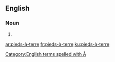 ==English==

===Noun===
{{head|en|plural}}

# {{plural of|pied-à-terre|lang=en}}

[[Category:English terms spelled with À]]

[[ar:pieds-à-terre]]
[[fr:pieds-à-terre]]
[[ku:pieds-à-terre]]